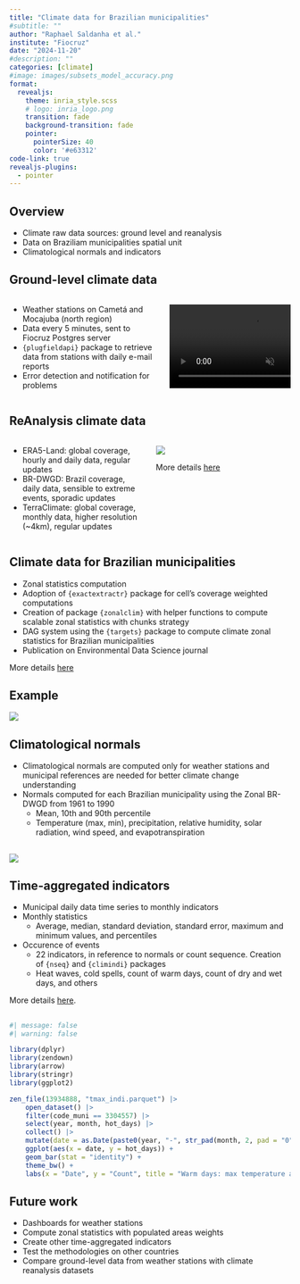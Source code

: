 ```yaml
---
title: "Climate data for Brazilian municipalities"
#subtitle: ""
author: "Raphael Saldanha et al."
institute: "Fiocruz"
date: "2024-11-20"
#description: ""
categories: [climate]
#image: images/subsets_model_accuracy.png
format:
  revealjs: 
    theme: inria_style.scss
    # logo: inria_logo.png
    transition: fade
    background-transition: fade
    pointer:
      pointerSize: 40
      color: '#e63312'
code-link: true
revealjs-plugins:
  - pointer
---
```


## Overview

-   Climate raw data sources: ground level and reanalysis
-   Data on Braziliam municipalities spatial unit
-   Climatological normals and indicators

## Ground-level climate data

::::: columns
::: {.column width="55%"}
-   Weather stations on Cametá and Mocajuba (north region)
-   Data every 5 minutes, sent to Fiocruz Postgres server
-   `{plugfieldapi}` package to retrieve data from stations with daily e-mail reports
-   Error detection and notification for problems
:::

::: {.column width="45%"}
![](images/estacao_mocajuba.mp4){autoplay="true" loop="true" muted="true"}
:::
:::::

## ReAnalysis climate data

::::: columns
::: {.column width="50%"}
-   [ERA5-Land]{.hl}: global coverage, hourly and daily data, regular updates
-   [BR-DWGD]{.hl}: Brazil coverage, daily data, sensible to extreme events, sporadic updates
-   [TerraClimate]{.hl}: global coverage, monthly data, higher resolution (\~4km), regular updates
:::

::: {.column width="50%"}
![](../data-projects/era5land-daily-latin-america_files/figure-html/unnamed-chunk-1-1.png)

More details [here](https://rfsaldanha.github.io/data-projects/era5land-daily-latin-america.html)
:::
:::::

## Climate data for Brazilian municipalities

-   Zonal statistics computation
-   Adoption of `{exactextractr}` package for cell's coverage weighted computations
-   Creation of package `{zonalclim}` with helper functions to compute scalable zonal statistics with chunks strategy
-   DAG system using the `{targets}` package to compute climate zonal statistics for Brazilian municipalities
-   Publication on Environmental Data Science journal

More details [here](https://rfsaldanha.github.io/data-projects/brazil-climate-zonal-indicators.html)

## Example

![](../data-projects/images/zonal_brdwgd-01.png)

## Climatological normals

-   Climatological normals are computed only for weather stations and municipal references are needed for better climate change understanding
-   Normals computed for each Brazilian municipality using the Zonal BR-DWGD from 1961 to 1990
    -   Mean, 10th and 90th percentile
    -   Temperature (max, min), precipitation, relative humidity, solar radiation, wind speed, and evapotranspiration

## 

![](../data-projects/brazil_climate_normals_indicators_files/figure-html/unnamed-chunk-31-1.png)

## Time-aggregated indicators

-   Municipal daily data time series to monthly indicators
-   Monthly statistics
    -   Average, median, standard deviation, standard error, maximum and minimum values, and percentiles
-   Occurence of events
    -   22 indicators, in reference to normals or count sequence. Creation of `{nseq}` and `{climindi}` packages
    -   Heat waves, cold spells, count of warm days, count of dry and wet days, and others

More details [here](https://rfsaldanha.github.io/data-projects/brazil_climate_normals_indicators.html).

## 

```r
#| message: false
#| warning: false

library(dplyr)
library(zendown)
library(arrow)
library(stringr)
library(ggplot2)

zen_file(13934888, "tmax_indi.parquet") |>
    open_dataset() |>
    filter(code_muni == 3304557) |>
    select(year, month, hot_days) |>
    collect() |>
    mutate(date = as.Date(paste0(year, "-", str_pad(month, 2, pad = "0"), "-", "01"))) |>
    ggplot(aes(x = date, y = hot_days)) +
    geom_bar(stat = "identity") +
    theme_bw() +
    labs(x = "Date", y = "Count", title = "Warm days: max temperature above normal 90th percentile", subtitle = "Rio de Janeiro, RJ")
```

## Future work

-   Dashboards for weather stations
-   Compute zonal statistics with populated areas weights
-   Create other time-aggregated indicators
-   Test the methodologies on other countries
-   Compare ground-level data from weather stations with climate reanalysis datasets
